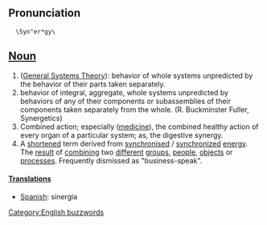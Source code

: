 {{rfc}}
==Pronunciation==
   \Syn"er*gy\

==[[Noun]]==
#([[General Systems Theory]]): behavior of whole systems unpredicted by the behavior of their parts taken separately.
#behavior of integral, aggregate, whole systems unpredicted by behaviors of any of their components or subassemblies of their components taken separately from the whole. (R. Buckminster Fuller, Synergetics)
#Combined action; especially ([[medicine]]), the combined healthy action of every organ of a particular system; as, the digestive synergy.
#A [[short]]ened term derived from [[synchronise]]d / [[synchronize]]d [[energy]]. The [[result]] of [[combining]] two [[different]] [[group]]s, [[people]], [[object]]s or [[process]]es. Frequently dismissed as "business-speak".

====[[Translation]]s====
*[[Spanish]]: sinergía

[[Category:English buzzwords]]